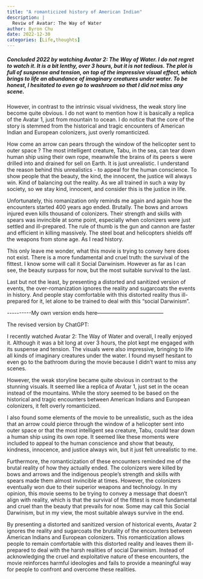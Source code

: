```yaml
---
title: "A romanticized history of American Indian"
description: |
  Reviw of Avatar: The Way of Water
author: Byron Chu
date: 2022-12-30
categories: [Life,thoughts]
---
```


##### Concluded 2022 by watching Avatar 2: The Way of Water. I do not regret to watch it. It is a bit lenthy, over 3 hours, but it is not tedious. The plot is full of suspense and tension, on top of the impressive visual effect, which brings to life an abundance of imaginary creatures under water.  To be honest, I hesitated to even go to washroom so that I did not miss any scene. 

However, in contrast to the intrinsic visual vividness, the weak story line become quite obvious. I do not want to mention how it is basically a replica of the Avatar 1, just from mountain to ocean. I do notice that the core of the story is stemmed from the historical and tragic encounters of American Indian and European colonizers, just overly romanticized.

How come an arrow can pears through the window of the helicopter sent to outer space ? The most intelligent creature, Tabu, in the sea, can tear down human ship using their own rope, meanwhile the brains of its peers s were drilled into and drained for sell on Earth. It is just unrealistic. I understand the reason behind this unrealistics - to appeal for the human conscience. To show people that the beauty, the kind, the innocent, the justice will always win. Kind of balancing out the reality. As we all trained in such a way by society, so we stay kind, innocent, and consider this is the justice in life.

Unfortunately, this romanization only reminds me again and again how the encounters started 400 years ago ended. Brutally. The bows and arrows injured even kills thousand of colonizers. Their strength and skills with spears was invincible at some point, especially when colonizers were just settled and ill-prepared. The rule of thumb is the gun and cannon are faster and efficient in killing massively. The steel boat and helicopters shields off the weapons from stone age. As I read history.

This only leave me wonder, what this movie is trying to convey here does not exist. There is a more fundamental and cruel truth: the survival of the fittest. I know some will call it Social Darwinism. However as far as I can see, the beauty surpass for now, but the most suitable survival to the last.

Last but not the least, by presenting a distorted and sanitized version of events, the over-romanization ignores the reality and sugarcoats the events in history. And people stay comfortable with this distorted reality thus ill-prepared for it, let alone to be trained to deal with this "social Darwinism".

\-\-\-\-\-\-\-\-\--My own version ends here--------------------------------------

The revised version by ChatGPT:

I recently watched Avatar 2: The Way of Water and overall, I really enjoyed it. Although it was a bit long at over 3 hours, the plot kept me engaged with its suspense and tension. The visuals were also impressive, bringing to life all kinds of imaginary creatures under the water. I found myself hesitant to even go to the bathroom during the movie because I didn't want to miss any scenes.

However, the weak storyline became quite obvious in contrast to the stunning visuals. It seemed like a replica of Avatar 1, just set in the ocean instead of the mountains. While the story seemed to be based on the historical and tragic encounters between American Indians and European colonizers, it felt overly romanticized.

I also found some elements of the movie to be unrealistic, such as the idea that an arrow could pierce through the window of a helicopter sent into outer space or that the most intelligent sea creature, Tabu, could tear down a human ship using its own rope. It seemed like these moments were included to appeal to the human conscience and show that beauty, kindness, innocence, and justice always win, but it just felt unrealistic to me.

Furthermore, the romanticization of these encounters reminded me of the brutal reality of how they actually ended. The colonizers were killed by bows and arrows and the indigenous people's strength and skills with spears made them almost invincible at times. However, the colonizers eventually won due to their superior weapons and technology. In my opinion, this movie seems to be trying to convey a message that doesn't align with reality, which is that the survival of the fittest is more fundamental and cruel than the beauty that prevails for now. Some may call this Social Darwinism, but in my view, the most suitable always survive in the end.

By presenting a distorted and sanitized version of historical events, Avatar 2 ignores the reality and sugarcoats the brutality of the encounters between American Indians and European colonizers. This romanticization allows people to remain comfortable with this distorted reality and leaves them ill-prepared to deal with the harsh realities of social Darwinism. Instead of acknowledging the cruel and exploitative nature of these encounters, the movie reinforces harmful ideologies and fails to provide a meaningful way for people to confront and overcome these realities.
